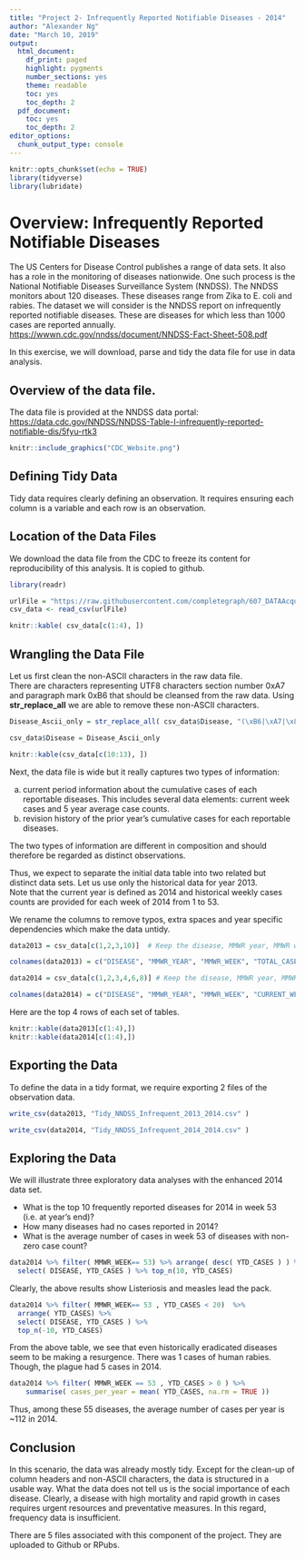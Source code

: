 ```yaml
---
title: "Project 2- Infrequently Reported Notifiable Diseases - 2014"
author: "Alexander Ng"
date: "March 10, 2019"
output:
  html_document:
    df_print: paged
    highlight: pygments
    number_sections: yes
    theme: readable
    toc: yes
    toc_depth: 2
  pdf_document:
    toc: yes
    toc_depth: 2
editor_options: 
  chunk_output_type: console
---
```


```r
knitr::opts_chunk$set(echo = TRUE)
library(tidyverse)
library(lubridate)
```

# Overview: Infrequently Reported Notifiable Diseases

The US Centers for Disease Control publishes a range of data sets.  It also has a role in the monitoring of diseases nationwide.  One such process is the National Notifiable Diseases Surveillance System (NNDSS).   The NNDSS monitors about 120 diseases.   These diseases range from Zika to E. coli and rabies. The dataset we will consider is the NNDSS report on infrequently reported notifiable diseases.  These are diseases for which less than 1000 cases are reported annually.  <https://wwwn.cdc.gov/nndss/document/NNDSS-Fact-Sheet-508.pdf>

In this exercise, we will download, parse and tidy the data file for use in data analysis.

## Overview of the data file.

The data file is provided at the NNDSS data portal:  <https://data.cdc.gov/NNDSS/NNDSS-Table-I-infrequently-reported-notifiable-dis/5fyu-rtk3>


```r
knitr::include_graphics("CDC_Website.png")
```



## Defining Tidy Data

Tidy data requires clearly defining an observation.
It requires ensuring each column is a variable and each row is an observation.

## Location of the Data Files

We download the data file from the CDC to freeze its content for reproducibility of this analysis.  It is copied to github.

```r
library(readr)

urlFile = "https://raw.githubusercontent.com/completegraph/607_DATAAcquisition/master/NNDSS_-_Table_I._infrequently_reported_notifiable_diseases.csv"
csv_data <- read_csv(urlFile)

knitr::kable( csv_data[c(1:4), ])
```

## Wrangling the Data File

Let us first clean the non-ASCII characters in the raw data file.  
There are characters representing UTF8 characters section number 0xA7 and paragraph mark 0xB6 that should be cleansed from the raw data.
Using **str_replace_all** we are able to remove these non-ASCII characters.

```r

Disease_Ascii_only = str_replace_all( csv_data$Disease, "(\xB6|\xA7|\x86)", "") 

csv_data$Disease = Disease_Ascii_only

knitr::kable(csv_data[c(10:13), ])

```


Next, the data file is wide but it really captures two types of information:

a) current period information about the cumulative cases of each reportable diseases.  This includes several data elements:  current week cases and 5 year average case counts.
b) revision history of the prior year's cumulative cases for each reportable diseases.  

The two types of information are different in composition and should therefore be regarded as distinct observations.

Thus, we expect to separate the initial data table into two related but distinct data sets.
Let us use only the historical data for year 2013.  
Note that the current year is defined as 2014 and historical weekly cases counts are provided for each week of 2014 from 1 to 53.

We rename the columns to remove typos, extra spaces and year specific dependencies which make the data untidy.

```r
data2013 = csv_data[c(1,2,3,10)]  # Keep the disease, MMWR year, MMWR week, Total Cases Reported 2013

colnames(data2013) = c("DISEASE", "MMWR_YEAR", "MMWR_WEEK", "TOTAL_CASES")

data2014 = csv_data[c(1,2,3,4,6,8)] # Keep the disease, MMWR year, MMWR week, Current week, Cum 2014, 5 year weekly average

colnames(data2014) = c("DISEASE", "MMWR_YEAR", "MMWR_WEEK", "CURRENT_WEEK", "YTD_CASES", "AVERAGE_5Y" )


```

Here are the top 4 rows of each set of tables.
```r
knitr::kable(data2013[c(1:4),])
knitr::kable(data2014[c(1:4),])
```


## Exporting the Data

To define the data in a tidy format, we require exporting 2 files of the observation data.

```r

write_csv(data2013, "Tidy_NNDSS_Infrequent_2013_2014.csv" )

write_csv(data2014, "Tidy_NNDSS_Infrequent_2014_2014.csv" )

```

## Exploring the Data

We will illustrate three exploratory data analyses with the enhanced 2014 data set.

* What is the top 10 frequently reported diseases for 2014 in week 53 (i.e. at year's end)?
* How many diseases had no cases reported in 2014?
* What is the average number of cases in week 53 of diseases with non-zero case count?


```r

data2014 %>% filter( MMWR_WEEK== 53) %>% arrange( desc( YTD_CASES ) ) %>% 
  select( DISEASE, YTD_CASES ) %>% top_n(10, YTD_CASES)

```
Clearly, the above results show Listeriosis and measles lead the pack.


```r

data2014 %>% filter( MMWR_WEEK== 53 , YTD_CASES < 20)  %>% 
  arrange( YTD_CASES) %>% 
  select( DISEASE, YTD_CASES ) %>% 
  top_n(-10, YTD_CASES)

```

From the above table, we see that even historically eradicated diseases seem to be making a resurgence.
There was 1 cases of human rabies.   Though, the plague had 5 cases in 2014.


```r

data2014 %>% filter( MMWR_WEEK == 53 , YTD_CASES > 0 ) %>%
    summarise( cases_per_year = mean( YTD_CASES, na.rm = TRUE ))

```
Thus, among these 55 diseases, the average number of cases per year is ~112 in 2014.


## Conclusion

In this scenario, the data was already mostly tidy.  Except for the clean-up of column headers and non-ASCII characters, the data is structured in a usable way.
What the data does not tell us is the social importance of each disease.  Clearly, a disease with high mortality and rapid growth in cases requires urgent resources and preventative measures.   In this regard, frequency data is insufficient.

There are 5 files associated with this component of the project.  They are uploaded to Github or RPubs.


